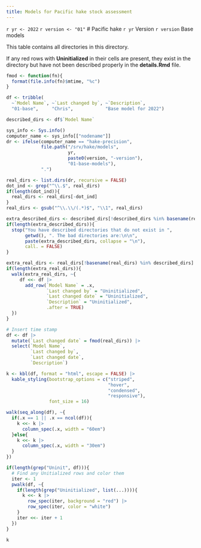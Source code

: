 ```yaml
---
title: Models for Pacific hake stock assessment
---
```


`r yr <- 2022`
`r version <- "01"`
# Pacific hake `r yr` Version `r version` Base models

This table contains all directories in this directory.

If any red rows with **Uninitialized** in their cells are present, they exist in the directory but have not been described properly in the **details.Rmd** file.

```r
fmod <- function(fn){
  format(file.info(fn)$mtime, "%c")
}

df <- tribble(
  ~`Model Name`, ~`Last changed by`, ~`Description`, 
  "01-base",     "Chris",            "Base model for 2022")

described_dirs <- df$`Model Name`

sys_info <- Sys.info()
computer_name <- sys_info[["nodename"]]
dr <- ifelse(computer_name == "hake-precision",
             file.path("/srv/hake/models",
                       yr,
                       paste0(version, "-version"),
                       "01-base-models"),
             ".")

real_dirs <- list.dirs(dr, recursive = FALSE)
dot_ind <- grep("^\\.$", real_dirs)
if(length(dot_ind)){
  real_dirs <- real_dirs[-dot_ind]
}  
real_dirs <- gsub("^\\.\\/(.*)$", "\\1", real_dirs)

extra_described_dirs <- described_dirs[!described_dirs %in% basename(real_dirs)]
if(length(extra_described_dirs)){
  stop("You have described directories that do not exist in ",
       getwd(), ". The bad directories are:\n\n",
       paste(extra_described_dirs, collapse = "\n"),
       call. = FALSE)
}

extra_real_dirs <- real_dirs[!basename(real_dirs) %in% described_dirs]
if(length(extra_real_dirs)){
  walk(extra_real_dirs, ~{
     df <<- df |>
       add_row(`Model Name` = .x,
               `Last changed by` = "Uninitialized",
               `Last changed date` = "Uninitialized",
               `Description` = "Uninitialized",
               .after = TRUE)
  })
}

# Insert time stamp
df <- df |> 
  mutate(`Last changed date` = fmod(real_dirs)) |> 
  select(`Model Name`,
         `Last changed by`,
         `Last changed date`,
         `Description`)

k <- kbl(df, format = "html", escape = FALSE) |> 
  kable_styling(bootstrap_options = c("striped",
                                      "hover",
                                      "condensed",
                                      "responsive"),
                font_size = 16)

walk(seq_along(df), ~{
  if(.x == 1 || .x == ncol(df)){
    k <<- k |> 
      column_spec(.x, width = "60em")
  }else{
    k <<- k |> 
      column_spec(.x, width = "30em")
  }
})

if(length(grep("Uninit", df))){
  # Find any Unitialized rows and color them
  iter <- 1
  pwalk(df, ~{
    if(length(grep("Uninitialized", list(...)))){
      k <<- k |> 
        row_spec(iter, background = "red") |> 
        row_spec(iter, color = "white")
    }
    iter <<- iter + 1
  })  
}

k
```
